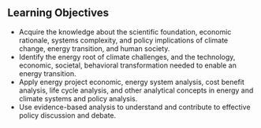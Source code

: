 ## Learning Objectives

-	Acquire the knowledge about the scientific foundation, economic rationale, systems complexity, and policy implications of climate change, energy transition, and human society.  
-	Identify the energy root of climate challenges, and the technology, economic, societal, behavioral transformation needed to enable an energy transition.  
-	Apply energy project economic, energy system analysis, cost benefit analysis, life cycle analysis, and other analytical concepts in energy and climate systems and policy analysis.  
-	Use evidence-based analysis to understand and contribute to effective policy discussion and debate.  
